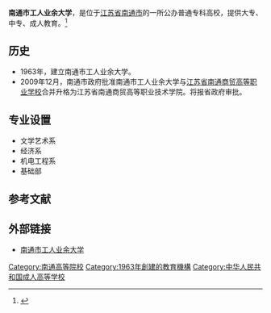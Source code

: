 {{高校
| name =南通市工人业余大学
| image =
| logo =
| motto =
| rector =
| type = 公办
| established =1963年
| location = [[中华人民共和国|中华人民共和国]][[江苏省|江苏省]][[南通市|南通市]]
| students =
| staff =
| campus =
| address =南通市段家坝路129号
| telephone =
| area =
| sports =
| website =http://www.ntyygd.cn/
}}
'''南通市工人业余大学'''，是位于[[江苏省|江苏省]][[南通市|南通市]]的一所公办普通专科高校，提供大专、中专、成人教育。<ref>{{Cite web |url=http://www.ntyygd.cn/main/20093620165343/Page/20072131795231/ |title=南通市工人业余大学简介 |accessdate=2010-10-23 |archive-date=2010-03-23 |archive-url=https://web.archive.org/web/20100323032833/http://www.ntyygd.cn/main/20093620165343/Page/20072131795231/ |dead-url=yes }}</ref>

== 历史 ==
*1963年，建立南通市工人业余大学。
*2009年12月，南通市政府批准南通市工人业余大学与[[江苏省南通商贸高等职业学校|江苏省南通商贸高等职业学校]]合并升格为江苏省南通商贸高等职业技术学院。将报省政府审批。
== 专业设置 ==
* 文学艺术系
* 经济系
* 机电工程系
* 基础部
== 参考文献 ==
{{reflist}}
== 外部链接 ==
* [https://web.archive.org/web/20100329104711/http://www.ntyygd.cn/ 南通市工人业余大学]

{{Univ-stub}}

{{江苏高等院校|nocat}}
[[Category:南通高等院校|Category:南通高等院校]]
[[Category:1963年創建的教育機構|Category:1963年創建的教育機構]]
[[Category:中华人民共和国成人高等学校|Category:中华人民共和国成人高等学校]]